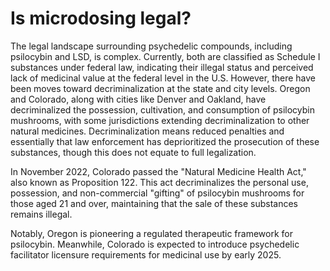 # Is microdosing legal? ﻿

The legal landscape surrounding psychedelic compounds, including psilocybin and LSD, is complex. Currently, both are classified as Schedule I substances under federal law, indicating their illegal status and perceived lack of medicinal value at the federal level in the U.S. However, there have been moves toward decriminalization at the state and city levels. Oregon and Colorado, along with cities like Denver and Oakland, have decriminalized the possession, cultivation, and consumption of psilocybin mushrooms, with some jurisdictions extending decriminalization to other natural medicines. Decriminalization means reduced penalties and essentially that law enforcement has deprioritized the prosecution of these substances, though this does not equate to full legalization.

In November 2022, Colorado passed the "Natural Medicine Health Act," also known as Proposition 122. This act decriminalizes the personal use, possession, and non-commercial "gifting" of psilocybin mushrooms for those aged 21 and over, maintaining that the sale of these substances remains illegal. 

Notably, Oregon is pioneering a regulated therapeutic framework for psilocybin. Meanwhile, Colorado is expected to introduce psychedelic facilitator licensure requirements for medicinal use by early 2025.
